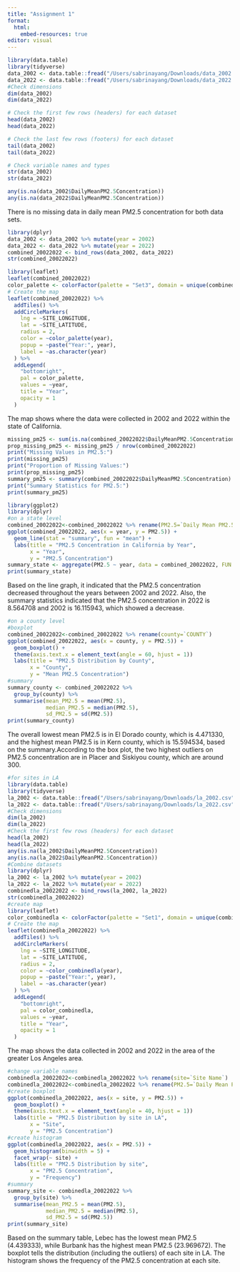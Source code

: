 ```yaml
---
title: "Assignment 1"
format: 
  html:
    embed-resources: true
editor: visual
---
```


```r
library(data.table)
library(tidyverse)
data_2002 <- data.table::fread("/Users/sabrinayang/Downloads/data_2002.csv")
data_2022 <- data.table::fread("/Users/sabrinayang/Downloads/data_2022.csv")
#Check dimensions
dim(data_2002)
dim(data_2022)
```

```r
# Check the first few rows (headers) for each dataset
head(data_2002)
head(data_2022)
```

```r
# Check the last few rows (footers) for each dataset
tail(data_2002)
tail(data_2022)
```

```r
# Check variable names and types
str(data_2002)
str(data_2022)
```

```r
any(is.na(data_2002$DailyMeanPM2.5Concentration))
any(is.na(data_2022$DailyMeanPM2.5Concentration))
```

There is no missing data in daily mean PM2.5 concentration for both data sets.

```r
library(dplyr)
data_2002 <- data_2002 %>% mutate(year = 2002)
data_2022 <- data_2022 %>% mutate(year = 2022)
combined_20022022 <- bind_rows(data_2002, data_2022)
str(combined_20022022)
```
```r
library(leaflet)
leaflet(combined_20022022)
color_palette <- colorFactor(palette = "Set3", domain = unique(combined_20022022$year))
# Create the map
leaflet(combined_20022022) %>%
  addTiles() %>%
  addCircleMarkers(
    lng = ~SITE_LONGITUDE,
    lat = ~SITE_LATITUDE,
    radius = 2,
    color = ~color_palette(year),
    popup = ~paste("Year:", year),
    label = ~as.character(year)
  ) %>%
  addLegend(
    "bottomright",
    pal = color_palette,
    values = ~year,
    title = "Year",
    opacity = 1
  )
```
The map shows where the data were collected in 2002 and 2022 within the state of California.

```r
missing_pm25 <- sum(is.na(combined_20022022$DailyMeanPM2.5Concentration))
prop_missing_pm25 <- missing_pm25 / nrow(combined_20022022)
print("Missing Values in PM2.5:")
print(missing_pm25)
print("Proportion of Missing Values:")
print(prop_missing_pm25)
summary_pm25 <- summary(combined_20022022$DailyMeanPM2.5Concentration)
print("Summary Statistics for PM2.5:")
print(summary_pm25)
```

```r
library(ggplot2)
library(dplyr)
#on a state level
combined_20022022<-combined_20022022 %>% rename(PM2.5=`Daily Mean PM2.5 Concentration`)
ggplot(combined_20022022, aes(x = year, y = PM2.5)) +
  geom_line(stat = "summary", fun = "mean") +
  labs(title = "PM2.5 Concentration in California by Year",
       x = "Year",
       y = "PM2.5 Concentration")
summary_state <- aggregate(PM2.5 ~ year, data = combined_20022022, FUN = mean)
print(summary_state)
```
Based on the line graph, it indicated that the PM2.5 concentration decreased throughout the years between 2002 and 2022. Also, the summary statistics indicated that the PM2.5 concentration in 2022 is 8.564708 and 2002 is 16.115943, which showed a decrease.
```r
#on a county level 
#boxplot
combined_20022022<-combined_20022022 %>% rename(county=`COUNTY`)
ggplot(combined_20022022, aes(x = county, y = PM2.5)) +
  geom_boxplot() +
  theme(axis.text.x = element_text(angle = 60, hjust = 1))
  labs(title = "PM2.5 Distribution by County",
       x = "County",
       y = "Mean PM2.5 Concentration")
#summary 
summary_county <- combined_20022022 %>%
  group_by(county) %>%
  summarise(mean_PM2.5 = mean(PM2.5),
            median_PM2.5 = median(PM2.5),
            sd_PM2.5 = sd(PM2.5))
print(summary_county)
```
The overall lowest mean PM2.5 is in El Dorado county, which is 4.471330, and the highest mean PM2.5 is in Kern county, which is 15.594534, based on the summary.According to the box plot, the two highest outliers on PM2.5 concentration are in Placer and Siskiyou county, which are around 300. 

```r
#for sites in LA
library(data.table)
library(tidyverse)
la_2002 <- data.table::fread("/Users/sabrinayang/Downloads/la_2002.csv")
la_2022 <- data.table::fread("/Users/sabrinayang/Downloads/la_2022.csv")
#Check dimensions
dim(la_2002)
dim(la_2022)
#Check the first few rows (headers) for each dataset
head(la_2002)
head(la_2022)
any(is.na(la_2002$DailyMeanPM2.5Concentration))
any(is.na(la_2022$DailyMeanPM2.5Concentration))
#Combine datasets
library(dplyr)
la_2002 <- la_2002 %>% mutate(year = 2002)
la_2022 <- la_2022 %>% mutate(year = 2022)
combinedla_20022022 <- bind_rows(la_2002, la_2022)
str(combinedla_20022022)
#create map
library(leaflet)
color_combinedla <- colorFactor(palette = "Set1", domain = unique(combinedla_20022022$year))
# Create the map
leaflet(combinedla_20022022) %>%
  addTiles() %>%
  addCircleMarkers(
    lng = ~SITE_LONGITUDE,
    lat = ~SITE_LATITUDE,
    radius = 2,
    color = ~color_combinedla(year),
    popup = ~paste("Year:", year),
    label = ~as.character(year)
  ) %>%
  addLegend(
    "bottomright",
    pal = color_combinedla,
    values = ~year,
    title = "Year",
    opacity = 1
  )
```
The map shows the data collected in 2002 and 2022 in the area of the greater Los Angeles area.
```r
#change variable names
combinedla_20022022<-combinedla_20022022 %>% rename(site=`Site Name`)
combinedla_20022022<-combinedla_20022022 %>% rename(PM2.5=`Daily Mean PM2.5 Concentration`)
#create boxplot
ggplot(combinedla_20022022, aes(x = site, y = PM2.5)) +
  geom_boxplot() +
  theme(axis.text.x = element_text(angle = 40, hjust = 1))
  labs(title = "PM2.5 Distribution by site in LA",
       x = "Site",
       y = "PM2.5 Concentration")
#create histogram
ggplot(combinedla_20022022, aes(x = PM2.5)) +
  geom_histogram(binwidth = 5) +
  facet_wrap(~ site) +
  labs(title = "PM2.5 Distribution by site",
       x = "PM2.5 Concentration",
       y = "Frequency")
#summary
summary_site <- combinedla_20022022 %>%
  group_by(site) %>%
  summarise(mean_PM2.5 = mean(PM2.5),
            median_PM2.5 = median(PM2.5),
            sd_PM2.5 = sd(PM2.5))
print(summary_site)
```
Based on the summary table, Lebec has the lowest mean PM2.5 (4.439333), while Burbank has the highest mean PM2.5 (23.969672). The boxplot tells the distribution (including the outliers) of each site in LA. The histogram shows the frequency of the PM2.5 concentration at each site. 




